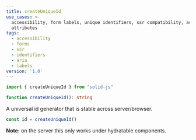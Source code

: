 ```yaml
---
title: createUniqueId
use_cases: >-
  accessibility, form labels, unique identifiers, ssr compatibility, aria
  attributes
tags:
  - accessibility
  - forms
  - ssr
  - identifiers
  - aria
  - labels
version: '1.0'
---
```


```ts
import { createUniqueId } from "solid-js"

function createUniqueId(): string

```

A universal id generator that is stable across server/browser.

```ts
const id = createUniqueId()
```

**Note:** on the server this only works under hydratable components.
